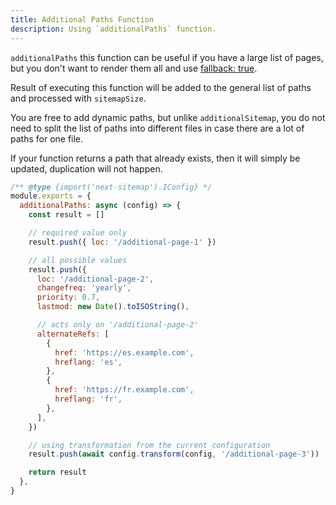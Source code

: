 ```yaml
---
title: Additional Paths Function
description: Using `additionalPaths` function.
---
```


`additionalPaths` this function can be useful if you have a large list of pages, but you don't want to render them all and use [fallback: true](https://nextjs.org/docs/basic-features/data-fetching#fallback-true).

Result of executing this function will be added to the general list of paths and processed with `sitemapSize`.

You are free to add dynamic paths, but unlike `additionalSitemap`, you do not need to split the list of paths into different files in case there are a lot of paths for one file.

If your function returns a path that already exists, then it will simply be updated, duplication will not happen.

```js
/** @type {import('next-sitemap').IConfig} */
module.exports = {
  additionalPaths: async (config) => {
    const result = []

    // required value only
    result.push({ loc: '/additional-page-1' })

    // all possible values
    result.push({
      loc: '/additional-page-2',
      changefreq: 'yearly',
      priority: 0.7,
      lastmod: new Date().toISOString(),

      // acts only on '/additional-page-2'
      alternateRefs: [
        {
          href: 'https://es.example.com',
          hreflang: 'es',
        },
        {
          href: 'https://fr.example.com',
          hreflang: 'fr',
        },
      ],
    })

    // using transformation from the current configuration
    result.push(await config.transform(config, '/additional-page-3'))

    return result
  },
}
```
